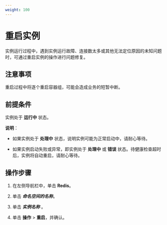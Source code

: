 ```yaml
---
weight: 100
---
```


# 重启实例


实例运行过程中，遇到实例运行故障、连接数太多或其他无法定位原因的未知问题时，可通过重启实例的操作进行问题修复。

## 注意事项

重启过程中将逐个重启容器组，可能会造成业务的短暂中断。

## 前提条件

实例处于 **运行中** 状态。

**说明**：

* 如果实例处于 **处理中** 状态，说明实例可能为正常启动中，请耐心等待。
    
    
* 如果实例启动失败或异常，即实例处于 **处理中** 或 **错误** 状态。待健康检查超时后，实例将自动重启，请耐心等待。


## 操作步骤

<Tabs>

<Tab label="Web Console">

1. 在左侧导航栏中，单击 **Redis**。

2. 单击 ***命名空间的名称***。

2. 单击 ***实例名称*** 。
    
3. 单击 **操作** > **重启**，并确认。

</Tab>
</Tabs>

